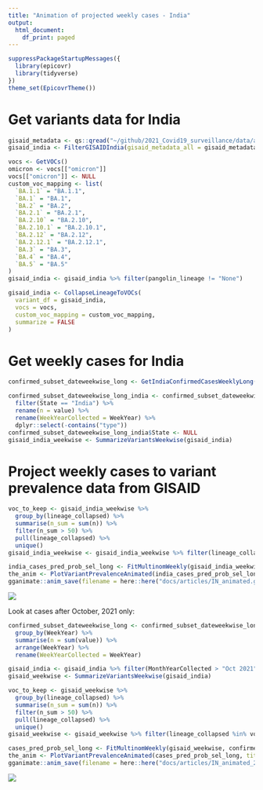 ```yaml
---
title: "Animation of projected weekly cases - India"
output:
  html_document:
    df_print: paged
---
```





```r
suppressPackageStartupMessages({
  library(epicovr)
  library(tidyverse)
})
theme_set(EpicovrTheme())
```

# Get variants data for India

```r
gisaid_metadata <- qs::qread("~/github/2021_Covid19_surveillance/data/all_metadata/metadata_tsv_2022_05_05.qs")
gisaid_india <- FilterGISAIDIndia(gisaid_metadata_all = gisaid_metadata)

vocs <- GetVOCs()
omicron <- vocs[["omicron"]]
vocs[["omicron"]] <- NULL
custom_voc_mapping <- list(
  `BA.1.1` = "BA.1.1", 
  `BA.1` = "BA.1",
  `BA.2` = "BA.2", 
  `BA.2.1` = "BA.2.1", 
  `BA.2.10` = "BA.2.10",
  `BA.2.10.1` = "BA.2.10.1",
  `BA.2.12` = "BA.2.12",
  `BA.2.12.1` = "BA.2.12.1",
  `BA.3` = "BA.3",
  `BA.4` = "BA.4",
  `BA.5` = "BA.5"
)
gisaid_india <- gisaid_india %>% filter(pangolin_lineage != "None")

gisaid_india <- CollapseLineageToVOCs(
  variant_df = gisaid_india,
  vocs = vocs,
  custom_voc_mapping = custom_voc_mapping,
  summarize = FALSE
)
```

# Get weekly cases for India

```r
confirmed_subset_dateweekwise_long <- GetIndiaConfirmedCasesWeeklyLong()

confirmed_subset_dateweekwise_long_india <- confirmed_subset_dateweekwise_long %>%
  filter(State == "India") %>%
  rename(n = value) %>%
  rename(WeekYearCollected = WeekYear) %>%
  dplyr::select(-contains("type"))
confirmed_subset_dateweekwise_long_india$State <- NULL
gisaid_india_weekwise <- SummarizeVariantsWeekwise(gisaid_india)
```


# Project weekly cases to variant prevalence data from GISAID

```r
voc_to_keep <- gisaid_india_weekwise %>%
  group_by(lineage_collapsed) %>%
  summarise(n_sum = sum(n)) %>%
  filter(n_sum > 50) %>%
  pull(lineage_collapsed) %>%
  unique()
gisaid_india_weekwise <- gisaid_india_weekwise %>% filter(lineage_collapsed %in% voc_to_keep)

india_cases_pred_prob_sel_long <- FitMultinomWeekly(gisaid_india_weekwise, confirmed_subset_dateweekwise_long_india)
the_anim <- PlotVariantPrevalenceAnimated(india_cases_pred_prob_sel_long, title = "Estimated cases (weekly average) in India by variant", caption = "**Source: gisaid.org and covid19bharat.org**")
gganimate::anim_save(filename = here::here("docs/articles/IN_animated.gif"), animation = the_anim)
```
![](IN_animated.gif)


Look at cases after October, 2021 only:

```r
confirmed_subset_dateweekwise_long <- confirmed_subset_dateweekwise_long %>% filter(WeekYear >=tsibble::yearweek("2021 W35")) %>%
  group_by(WeekYear) %>%
  summarise(n = sum(value)) %>%
  arrange(WeekYear) %>%
  rename(WeekYearCollected = WeekYear)

gisaid_india <- gisaid_india %>% filter(MonthYearCollected > "Oct 2021")
gisaid_weekwise <- SummarizeVariantsWeekwise(gisaid_india)

voc_to_keep <- gisaid_weekwise %>%
  group_by(lineage_collapsed) %>%
  summarise(n_sum = sum(n)) %>%
  filter(n_sum > 50) %>%
  pull(lineage_collapsed) %>%
  unique()
gisaid_weekwise <- gisaid_weekwise %>% filter(lineage_collapsed %in% voc_to_keep)

cases_pred_prob_sel_long <- FitMultinomWeekly(gisaid_weekwise, confirmed_subset_dateweekwise_long)
the_anim <- PlotVariantPrevalenceAnimated(cases_pred_prob_sel_long, title = "Estimated cases (weekly average) in India by variant", caption = "**Source: gisaid.org and covid19bharat.org<br>**")
gganimate::anim_save(filename = here::here("docs/articles/IN_animated_2021.gif"), animation = the_anim)
```
![](IN_animated_2021.gif)
